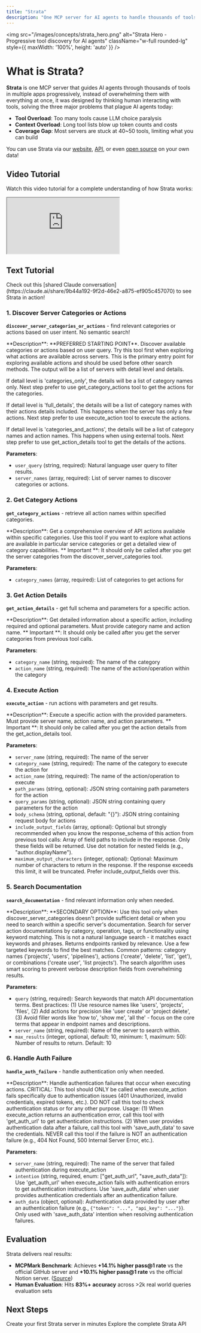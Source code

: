 ```yaml
---
title: "Strata"
description: "One MCP server for AI agents to handle thousands of tools progressively"
---
```


<img 
  src="/images/concepts/strata_hero.png" 
  alt="Strata Hero - Progressive tool discovery for AI agents"
  className="w-full rounded-lg"
  style={{ maxWidth: '100%', height: 'auto' }}
/>

# What is Strata?

**Strata** is one MCP server that guides AI agents through thousands of tools in multiple apps progressively, instead of overwhelming them with everything at once, it was designed by thinking human interacting with tools, solving the three major problems that plague AI agents today:

- **Tool Overload**: Too many tools cause LLM choice paralysis
- **Context Overload**: Long tool lists blow up token counts and costs  
- **Coverage Gap**: Most servers are stuck at 40~50 tools, limiting what you can build

You can use Strata via our [website](https://www.klavis.ai/home/mcp-servers), [API](https://docs.klavis.ai/api-reference/strata/create), or even [open source](https://github.com/Klavis-AI/klavis) on your own data!


## Video Tutorial
Watch this video tutorial for a complete understanding of how Strata works:

<iframe
  style={{
    width: '100%',
    aspectRatio: '16/9',
    border: 'none'
  }}
  src="https://www.youtube.com/embed/N00cY9Ov_fM"
  title="Strata"
  allow="accelerometer; autoplay; clipboard-write; encrypted-media; gyroscope; picture-in-picture; web-share"
  allowfullscreen
></iframe>

## Text Tutorial

<Tip>
Check out this [shared Claude conversation](https://claude.ai/share/9b44a192-9f2d-46e2-a875-ef905c457070) to see Strata in action!
</Tip>

### 1. Discover Server Categories or Actions
**`discover_server_categories_or_actions`** - find relevant categories or actions based on user intent. No semantic search!

<Accordion title="Tool Details">
  **Description**: **PREFERRED STARTING POINT**. Discover available categories or actions based on user query. Try this tool first when exploring what actions are available across servers. This is the primary entry point for exploring available actions and should be used before other search methods. The output will be a list of servers with detail level and details. 
  
  If detail level is 'categories_only', the details will be a list of category names only. Next step prefer to use get_category_actions tool to get the actions for the categories. 
  
  If detail level is 'full_details', the details will be a list of category names with their actions details included. This happens when the server has only a few actions. Next step prefer to use execute_action tool to execute the actions. 
  
  If detail level is 'categories_and_actions', the details will be a list of category names and action names. This happens when using external tools. Next step prefer to use get_action_details tool to get the details of the actions.

  **Parameters**:
  - `user_query` (string, required): Natural language user query to filter results.
  - `server_names` (array, required): List of server names to discover categories or actions.
</Accordion>

### 2. Get Category Actions  
**`get_category_actions`** - retrieve all action names within specified categories.

<Accordion title="Tool Details">
  **Description**: Get a comprehensive overview of API actions available within specific categories. Use this tool if you want to explore what actions are available in particular service categories or get a detailed view of category capabilities. ** Important **: It should only be called after you get the server categories from the discover_server_categories tool.

  **Parameters**:
  - `category_names` (array, required): List of categories to get actions for
</Accordion>

### 3. Get Action Details
**`get_action_details`** - get full schema and parameters for a specific action.

<Accordion title="Tool Details">
  **Description**: Get detailed information about a specific action, including required and optional parameters. Must provide category name and action name. ** Important **: It should only be called after you get the server categories from previous tool calls.

  **Parameters**:
  - `category_name` (string, required): The name of the category
  - `action_name` (string, required): The name of the action/operation within the category
</Accordion>

### 4. Execute Action
**`execute_action`** - run actions with parameters and get results.

<Accordion title="Tool Details">
  **Description**: Execute a specific action with the provided parameters. Must provide server name, action name, and action parameters. ** Important **: It should only be called after you get the action details from the get_action_details tool.

  **Parameters**:
  - `server_name` (string, required): The name of the server
  - `category_name` (string, required): The name of the category to execute the action for
  - `action_name` (string, required): The name of the action/operation to execute
  - `path_params` (string, optional): JSON string containing path parameters for the action
  - `query_params` (string, optional): JSON string containing query parameters for the action
  - `body_schema` (string, optional, default: "{}"): JSON string containing request body for actions
  - `include_output_fields` (array, optional): Optional but strongly recommended when you know the response_schema of this action from previous tool calls: Array of field paths to include in the response. Only these fields will be returned. Use dot notation for nested fields (e.g., "author.displayName").
  - `maximum_output_characters` (integer, optional): Optional: Maximum number of characters to return in the response. If the response exceeds this limit, it will be truncated. Prefer include_output_fields over this.
</Accordion>

### 5. Search Documentation
**`search_documentation`** - find relevant information only when needed.

<Accordion title="Tool Details">
  **Description**: **SECONDARY OPTION**: Use this tool only when discover_server_categories doesn't provide sufficient detail or when you need to search within a specific server's documentation. Search for server action documentations by category, operation, tags, or functionality using keyword matching. This is not a natural language search - it matches exact keywords and phrases. Returns endpoints ranked by relevance. Use a few targeted keywords to find the best matches. Common patterns: category names ('projects', 'users', 'pipelines'), actions ('create', 'delete', 'list', 'get'), or combinations ('create user', 'list projects'). The search algorithm uses smart scoring to prevent verbose description fields from overwhelming results.

  **Parameters**:
  - `query` (string, required): Search keywords that match API documentation terms. Best practices: (1) Use resource names like 'users', 'projects', 'files', (2) Add actions for precision like 'user create' or 'project delete', (3) Avoid filler words like 'how to', 'show me', 'all the' - focus on the core terms that appear in endpoint names and descriptions.
  - `server_name` (string, required): Name of the server to search within.
  - `max_results` (integer, optional, default: 10, minimum: 1, maximum: 50): Number of results to return. Default: 10
</Accordion>

### 6. Handle Auth Failure
**`handle_auth_failure`** - handle authentication only when needed.

<Accordion title="Tool Details">
  **Description**: Handle authentication failures that occur when executing actions. CRITICAL: This tool should ONLY be called when execute_action fails specifically due to authentication issues (401 Unauthorized, invalid credentials, expired tokens, etc.). DO NOT call this tool to check authentication status or for any other purpose. Usage: (1) When execute_action returns an authentication error, call this tool with 'get_auth_url' to get authentication instructions. (2) When user provides authentication data after a failure, call this tool with 'save_auth_data' to save the credentials. NEVER call this tool if the failure is NOT an authentication failure (e.g., 404 Not Found, 500 Internal Server Error, etc.).

  **Parameters**:
  - `server_name` (string, required): The name of the server that failed authentication during execute_action
  - `intention` (string, required, enum: ["get_auth_url", "save_auth_data"]): Use 'get_auth_url' when execute_action fails with authentication errors to get authentication instructions. Use 'save_auth_data' when user provides authentication credentials after an authentication failure.
  - `auth_data` (object, optional): Authentication data provided by user after an authentication failure (e.g., `{"token": "...", "api_key": "..."}`). Only used with 'save_auth_data' intention when resolving authentication failures.
</Accordion>


## Evaluation

Strata delivers real results:

- **MCPMark Benchmark**: Achieves **+14.1% higher pass@1 rate** vs the official GitHub server and **+10.1% higher pass@1 rate** vs the official Notion server. ([Source](https://mcpmark.ai/leaderboard/mcp))
- **Human Evaluation**: Hits **83%+ accuracy** across >2k real world queries evaluation sets

## Next Steps

<CardGroup cols={2}>
  <Card title="Get Started" icon="rocket" href="/documentation/quickstart">
    Create your first Strata server in minutes
  </Card>
  <Card title="API Reference" icon="book" href="/api-reference/strata/create">
    Explore the complete Strata API
  </Card>
</CardGroup>
